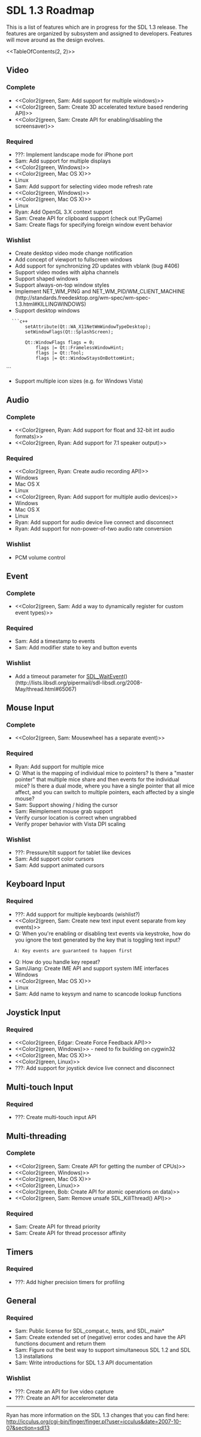 = SDL 1.3 Roadmap =

This is a list of features which are in progress for the SDL 1.3 release.  The features are organized by subsystem and assigned to developers.  Features will move around as the design evolves.

<<TableOfContents(2, 2)>>

== Video ==

=== Complete ===
* <<Color2(green, Sam: Add support for multiple windows)>>
* <<Color2(green, Sam: Create 3D accelerated texture based rendering API)>>
* <<Color2(green, Sam: Create API for enabling/disabling the screensaver)>>

=== Required ===
* ???: Implement landscape mode for iPhone port
* Sam: Add support for multiple displays
* <<Color2(green, Windows)>>
* <<Color2(green, Mac OS X)>>
* Linux
* Sam: Add support for selecting video mode refresh rate
* <<Color2(green, Windows)>>
* <<Color2(green, Mac OS X)>>
* Linux
* Ryan: Add OpenGL 3.X context support
* Sam: Create API for clipboard support (check out !PyGame)
* Sam: Create flags for specifying foreign window event behavior

=== Wishlist ===
* Create desktop video mode change notification
* Add concept of viewport to fullscreen windows
* Add support for synchronizing 2D updates with vblank (bug #406)
* Support video modes with alpha channels
* Support shaped windows
* Support always-on-top window styles
* Implement NET_WM_PING and NET_WM_PID/WM_CLIENT_MACHINE (http://standards.freedesktop.org/wm-spec/wm-spec-1.3.html#KILLINGWINDOWS)
* Support desktop windows
   ```c++
        setAttribute(Qt::WA_X11NetWmWindowTypeDesktop);
        setWindowFlags(Qt::SplashScreen);

        Qt::WindowFlags flags = 0;
            flags |= Qt::FramelessWindowHint;
            flags |= Qt::Tool;
            flags |= Qt::WindowStaysOnBottomHint;
```
* Support multiple icon sizes (e.g. for Windows Vista)

== Audio ==

=== Complete ===
* <<Color2(green, Ryan: Add support for float and 32-bit int audio formats)>>
* <<Color2(green, Ryan: Add support for 7.1 speaker output)>>

=== Required ===
* <<Color2(green, Ryan: Create audio recording API)>>
* Windows
* Mac OS X
* Linux
* <<Color2(green, Ryan: Add support for multiple audio devices)>>
* Windows
* Mac OS X
* Linux
* Ryan: Add support for audio device live connect and disconnect
* Ryan: Add support for non-power-of-two audio rate conversion

=== Wishlist ===
* PCM volume control

== Event ==

=== Complete ===
* <<Color2(green, Sam: Add a way to dynamically register for custom event types)>>

=== Required ===
* Sam: Add a timestamp to events
* Sam: Add modifier state to key and button events

=== Wishlist ===
* Add a timeout parameter for [[SDL_WaitEvent]]() (http://lists.libsdl.org/pipermail/sdl-libsdl.org/2008-May/thread.html#65067)

== Mouse Input ==

=== Complete ===
* <<Color2(green, Sam: Mousewheel has a separate event)>>

=== Required ===
* Ryan: Add support for multiple mice
* Q: What is the mapping of individual mice to pointers?  Is there a "master pointer" that multiple mice share and then events for the individual mice?  Is there a dual mode, where you have a single pointer that all mice affect, and you can switch to multiple pointers, each affected by a single mouse?
* Sam: Support showing / hiding the cursor
* Sam: Reimplement mouse grab support
* Verify cursor location is correct when ungrabbed
* Verify proper behavior with Vista DPI scaling

=== Wishlist ===
* ???: Pressure/tilt support for tablet like devices
* Sam: Add support color cursors
* Sam: Add support animated cursors

== Keyboard Input ==

=== Required ===
* ???: Add support for multiple keyboards (wishlist?)
* <<Color2(green, Sam: Create new text input event separate from key events)>>
* Q: When you're enabling or disabling text events via keystroke, how do you ignore the text generated by the key that is toggling text input?
    A: Key events are guaranteed to happen first
* Q: How do you handle key repeat?
* Sam/Jiang: Create IME API and support system IME interfaces
* Windows
* <<Color2(green, Mac OS X)>>
* Linux
* Sam: Add name to keysym and name to scancode lookup functions

== Joystick Input ==

=== Required ===
* <<Color2(green, Edgar: Create Force Feedback API)>>
* <<Color2(green, Windows)>> - need to fix building on cygwin32
* <<Color2(green, Mac OS X)>>
* <<Color2(green, Linux)>>
* ???: Add support for joystick device live connect and disconnect

== Multi-touch Input ==

=== Required ===
* ???: Create multi-touch input API

== Multi-threading ==

=== Complete ===
* <<Color2(green, Sam: Create API for getting the number of CPUs)>>
* <<Color2(green, Windows)>>
* <<Color2(green, Mac OS X)>>
* <<Color2(green, Linux)>>
* <<Color2(green, Bob: Create API for atomic operations on data)>>
* <<Color2(green, Sam: Remove unsafe SDL_KillThread() API)>>

=== Required ===
* Sam: Create API for thread priority
* Sam: Create API for thread processor affinity

== Timers ==

=== Required ===
* ???: Add higher precision timers for profiling

== General ==

=== Required ===
* Sam: Public license for SDL_compat.c, tests, and SDL_main*
* Sam: Create extended set of (negative) error codes and have the API functions document and return them
* Sam: Figure out the best way to support simultaneous SDL 1.2 and SDL 1.3 installations
* Sam: Write introductions for SDL 1.3 API documentation

=== Wishlist ===
* ???: Create an API for live video capture
* ???: Create an API for accelerometer data

----
Ryan has more information on the SDL 1.3 changes that you can find here: <br/>
http://icculus.org/cgi-bin/finger/finger.pl?user=icculus&date=2007-10-07&section=sdl13
